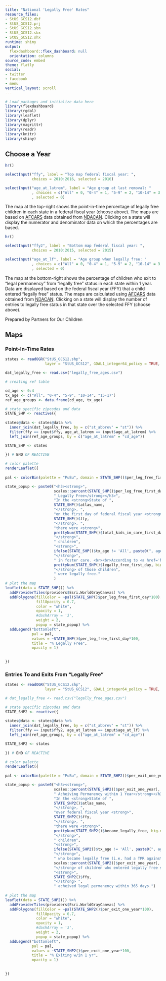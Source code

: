 ```yaml
---
title: "National 'Legally Free' Rates"
resource_files:
- StUS_GCS12.dbf
- StUS_GCS12.prj
- StUS_GCS12.sbn
- StUS_GCS12.sbx
- StUS_GCS12.shx
runtime: shiny
output:
  flexdashboard::flex_dashboard: null
  orientation: columns
source_code: embed
theme: flatly
social:
- twitter
- facebook
- menu
vertical_layout: scroll
---
```

  
  
```r
# Load packages and initialize data here
library(flexdashboard)
library(rgdal)
library(leaflet)
library(dplyr)
library(magrittr)
library(readr)
library(knitr)
library(shiny)
```


Choose a Year {.sidebar}
-------------------------------------
```r
hr()

selectInput("ffy", label = "Top map federal fiscal year: ",
            choices = 2010:2016, selected = 2016)

selectInput("age_at_latrem", label = "Age group at last removal: "
            , choices = c("All" = 0, "0-4" = 1, "5-9" = 2, "10-14" = 3, "15-17" = 4)
            , selected = 0)

```

The map at the top-right shows the point-in-time percentage of legally free children in each state in a federal fiscal year (choose above). The maps are based on [AFCARS](https://www.acf.hhs.gov/cb/research-data-technology/reporting-systems/afcars) data obtained from [NDACAN](https://www.ndacan.cornell.edu/). Clicking on a state will display the numerator and denominator data on which the percentages are based. 

```r
hr()

selectInput("ffy2", label = "Bottom map federal fiscal year: ",
            choices = 2010:2015, selected = 2015)

selectInput("age_at_lf", label = "Age group when legally free: "
            , choices = c("All" = 0, "0-4" = 1, "5-9" = 2, "10-14" = 3, "15-17" = 4)
            , selected = 0)

```

The map at the bottom-right shows the percentage of children who exit to "legal permanency" from "legally free" status in each state within 1 year. Data are displayed based on the federal fiscal year (FFY) that a child entered "legally free" status. The maps are calculated using [AFCARS](https://www.acf.hhs.gov/cb/research-data-technology/reporting-systems/afcars) data obtained from [NDACAN](https://www.ndacan.cornell.edu/). Clicking on a state will display the number of entries to legally free status in that state over the selected FFY (choose above).


Prepared by Partners for Our Children

Maps
-------------------------------------
    
### Point-In-Time Rates
    
```r
states <- readOGR("StUS_GCS12.shp",
                  layer = "StUS_GCS12", GDAL1_integer64_policy = TRUE, verbose = FALSE)

dat_legally_free <- read.csv("legally_free_ages.csv")

# creating ref table 

cd_age <- 0:4
tx_age <- c("All", "0-4", "5-9", "10-14", "15-17")
ref_age_groups <- data.frame(cd_age, tx_age)

# state specific zipcodes and data
STATE_SHP <- reactive({
  
states@data <- states@data %>%
  inner_join(dat_legally_free, by = c("st_abbrev" = "st")) %>%
  filter(ffy == input$ffy, age_at_latrem == input$age_at_latrem) %>%
  left_join(ref_age_groups, by = c("age_at_latrem" = "cd_age"))

STATE_SHP <- states
  
}) # END OF REACTIVE

# color palette
renderLeaflet({
  
pal <- colorBin(palette = "PuBu", domain = STATE_SHP()$per_leg_free_first_day*100, bins = 8)

state_popup <- paste0("<h3><strong>",
                      scales::percent(STATE_SHP()$per_leg_free_first_day),
                      " Legally Free</strong></h3>",
                      "In the <strong>State of ", 
                      STATE_SHP()$atlas_name,
                      "</strong>, ",
                      "on the first day of federal fiscal year <strong>", 
                      STATE_SHP()$ffy, 
                      "</strong>, ",
                      "there were <strong>",
                      prettyNum(STATE_SHP()$total_kids_in_care_first_day, big.mark = ","),
                      "</strong>",
                      " children", 
                      "<strong>",
                      ifelse(STATE_SHP()$tx_age != 'All', paste0(", ages ", as.character(STATE_SHP()$tx_age), ","), " "),
                      "</strong>",
                      " in foster care. <br><br>According to <a href='https://www.acf.hhs.gov/cb/research-data-technology/reporting-systems/afcars'>AFCARS</a> data, <strong>",
                      prettyNum(STATE_SHP()$legally_free_first_day, big.mark = ","),
                      "</strong> of those children",
                      " were legally free."
                      )
# plot the map
leaflet(data = STATE_SHP()) %>%
  addProviderTiles(providers$Esri.WorldGrayCanvas) %>% 
  addPolygons(fillColor = ~pal(STATE_SHP()$per_leg_free_first_day*100), 
              fillOpacity = 0.7, 
              color = "white",
              opacity = 1,
              #dashArray = '3',
              weight = 2, 
              popup = state_popup) %>%
  addLegend("bottomleft", 
            pal = pal, 
            values = ~STATE_SHP()$per_leg_free_first_day*100,
            title = "% Legally Free",
            opacity = 1)
  
  
})
```
    
### Entries To and Exits From "Legally Free"

```r
states <- readOGR("StUS_GCS12.shp",
                  layer = "StUS_GCS12", GDAL1_integer64_policy = TRUE, verbose = FALSE)

# dat_legally_free <- read.csv("legally_free_ages.csv") 

# state specific zipcodes and data
STATE_SHP2 <- reactive({
  
states@data <- states@data %>%
  inner_join(dat_legally_free, by = c("st_abbrev" = "st")) %>%
  filter(ffy == input$ffy2, age_at_latrem == input$age_at_lf) %>%
  left_join(ref_age_groups, by = c("age_at_latrem" = "cd_age"))

STATE_SHP2 <- states
  
}) # END OF REACTIVE

# color palette
renderLeaflet({
  
pal <- colorBin(palette = "PuBu", domain = STATE_SHP2()$per_exit_one_year*100, bins = 8)

state_popup <- paste0("<h3><strong>",
                      scales::percent(STATE_SHP2()$per_exit_one_year),
                      " Acheiving Permanency within 1 Year</strong></h3>",
                      "In the <strong>State of ", 
                      STATE_SHP2()$atlas_name,
                      "</strong>, ",
                      "over federal fiscal year <strong>", 
                      STATE_SHP2()$ffy, 
                      "</strong>, ",
                      "there were <strong>", 
                      prettyNum(STATE_SHP2()$became_legally_free, big.mark = ","),
                      "</strong>",
                      " children", 
                      "<strong>",
                      ifelse(STATE_SHP2()$tx_age != 'All', paste0(", ages ", as.character(STATE_SHP2()$tx_age), ","), " "),
                      "</strong>",
                      " who became legally free (i.e. had a TPR against both parents). <br><br>According to <a href='https://www.acf.hhs.gov/cb/research-data-technology/reporting-systems/afcars'>AFCARS</a> data, <strong>",
                      scales::percent(STATE_SHP2()$per_exit_one_year),
                      "</strong> of children who entered legally free status in ",
                      "<strong>", 
                      STATE_SHP2()$ffy, 
                      "</strong> ",
                      " acheived legal permanency within 365 days.")
                      
# plot the map
leaflet(data = STATE_SHP2()) %>%
  addProviderTiles(providers$Esri.WorldGrayCanvas) %>% 
  addPolygons(fillColor = ~pal(STATE_SHP2()$per_exit_one_year*100), 
              fillOpacity = 0.7, 
              color = "white",
              opacity = 1,
              #dashArray = '3',
              weight = 2, 
              popup = state_popup) %>%
  addLegend("bottomleft", 
            pal = pal, 
            values = ~STATE_SHP2()$per_exit_one_year*100,
            title = "% Exiting w/in 1 yr",
            opacity = 1)
  
  
})
```

